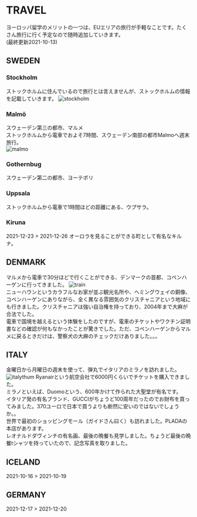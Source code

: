 # TRAVEL
ヨーロッパ留学のメリットの一つは、EUエリアの旅行が手軽なことです。たくさん旅行に行く予定なので随時追加していきます。  
(最終更新2021-10-13)

## SWEDEN
### Stockholm
ストックホルムに住んでいるので旅行とは言えませんが、ストックホルムの情報を記載していきます。
![stockholm](https://i.ibb.co/ZGBTKFy/D7-C3-F4-D8-488-A-4-F5-F-8-AF2-8-C1-B194-DBBCF.jpg])

### Malmö
スウェーデン第三の都市、マルメ  
ストックホルムから電車でおよそ7時間、スウェーデン南部の都市Malmoへ週末旅行。  
![malmo](https://i.ibb.co/TqW9dDj/943-C81-BA-5-E97-4-C34-93-DD-D61-FBB975-F26.jpg])  

### Gothernbug
スウェーデン第二の都市、ヨーテボリ  

### Uppsala
ストックホルムから電車で1時間ほどの距離にある、ウプサラ。  

### Kiruna
2021-12-23 > 2021-12-26
オーロラを見ることができる町として有名なキルナ。  

## DENMARK
マルメから電車で30分ほどで行くことができる、デンマークの首都、コペンハーゲンに行ってきました。
![train](/kobenhavn.png)  
ニューハウンというカラフルなお家が並ぶ観光名所や、ヘミングウェイの銅像、コペンハーゲンにありながら、全く異なる雰囲気のクリスチャニアという地域にも行きました。クリスチャニアは強い自治権を持っており、2004年まで大麻が合法でした。  
電車で国境を越えるという体験をしたのですが、電車のチケットやワクチン証明書などの確認が何もなかったことが驚きでした。ただ、コペンハーゲンからマルメに戻るときだけは、警察犬の大麻のチェックだけありました。。。

## ITALY
金曜日から月曜日の週末を使って、弾丸でイタリアのミラノを訪れました。  
![italythum](https://i.ibb.co/hm3Q6h4/IMG-0061.png)
Ryanairという航空会社で6000円くらいでチケットを購入できました。  
ミラノといえば、Duomoという、600年かけて作られた大聖堂が有名です。  
イタリア発の有名ブランド、GUCCIがちょうど100周年だったのでお財布を買ってみました。370ユーロで日本で買うよりも断然に安いのではないでしょうか。。  
世界で最初のショッピングモール（ガイドさん曰く）も訪れました。PLADAの本店があります。  
レオナルドダヴィンチの有名画、最後の晩餐も見学しました。ちょうど最後の晩餐tシャツを持っていたので、記念写真を取りました。  

## ICELAND
2021-10-16 > 2021-10-19

## GERMANY
2021-12-17 > 2021-12-20